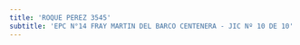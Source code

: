 ```yaml
---
title: 'ROQUE PEREZ 3545'
subtitle: 'EPC N°14 FRAY MARTIN DEL BARCO CENTENERA - JIC Nº 10 DE 10'
---
```




